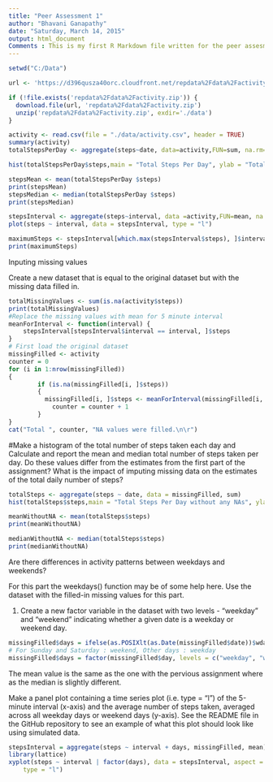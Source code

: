 ```yaml
---
title: "Peer Assessment 1"
author: "Bhavani Ganapathy"
date: "Saturday, March 14, 2015"
output: html_document
Comments : This is my first R Markdown file written for the peer assesment 1 assignment for the Coursera - Reproducible Research course.
---
```


```r

setwd("C:/Data")

url <- 'https://d396qusza40orc.cloudfront.net/repdata%2Fdata%2Factivity.zip'

if (!file.exists('repdata%2Fdata%2Factivity.zip')) {
  download.file(url, 'repdata%2Fdata%2Factivity.zip')
  unzip('repdata%2Fdata%2Factivity.zip', exdir='./data')
}

activity <- read.csv(file = "./data/activity.csv", header = TRUE)
summary(activity)
totalStepsPerDay <- aggregate(steps~date, data=activity,FUN=sum, na.rm=TRUE)

```
```r
hist(totalStepsPerDay$steps,main = "Total Steps Per Day", ylab = "Total No. of Steps", xlab = "Days", col="red")
```

```r

stepsMean <- mean(totalStepsPerDay $steps)
print(stepsMean)
stepsMedian <- median(totalStepsPerDay $steps)
print(stepsMedian)

stepsInterval <- aggregate(steps~interval, data =activity,FUN=mean, na.rm = TRUE)
plot(steps ~ interval, data = stepsInterval, type = "l")

maximumSteps <- stepsInterval[which.max(stepsInterval$steps), ]$interval
print(maximumSteps)

```

Inputing missing values

Create a new dataset that is equal to the original dataset but with the missing data filled in.

```r

totalMissingValues <- sum(is.na(activity$steps))
print(totalMissingValues)
#Replace the missing values with mean for 5 minute interval
meanForInterval <- function(interval) {
    stepsInterval[stepsInterval$interval == interval, ]$steps
}
# First load the original dataset
missingFilled <- activity  
counter = 0  
for (i in 1:nrow(missingFilled)) 
{
        if (is.na(missingFilled[i, ]$steps)) 
        {
          missingFilled[i, ]$steps <- meanForInterval(missingFilled[i, ]$interval)
            counter = counter + 1
        }
}
cat("Total ", counter, "NA values were filled.\n\r")

```
#Make a histogram of the total number of steps taken each day and Calculate and report the mean and median total number of steps taken per day. Do these values differ from the estimates from the first part of the assignment? What is the impact of imputing missing data on the estimates of the total daily number of steps?

```r
totalSteps <- aggregate(steps ~ date, data = missingFilled, sum)
hist(totalSteps$steps,main = "Total Steps Per Day without any NAs", ylab = "Total No. of Steps", xlab = "Days", col="blue")

meanWithoutNA <- mean(totalSteps$steps)
print(meanWithoutNA)

medianWithoutNA <- median(totalSteps$steps)
print(medianWithoutNA)

```

Are there differences in activity patterns between weekdays and weekends?

For this part the weekdays() function may be of some help here. Use the dataset with the filled-in missing values for this part.

1. Create a new factor variable in the dataset with two levels - "weekday" and "weekend" indicating whether a given date is a weekday or weekend day.

```r
missingFilled$days = ifelse(as.POSIXlt(as.Date(missingFilled$date))$wday%%6 ==0, "weekend", "weekday")
# For Sunday and Saturday : weekend, Other days : weekday
missingFilled$days = factor(missingFilled$day, levels = c("weekday", "weekend"))
```

The mean value is the same as the one with the pervious assignment where as the median is slightly different.

Make a panel plot containing a time series plot (i.e. type = "l") of the 5-minute interval (x-axis) and the average number of steps taken, averaged across all weekday days or weekend days (y-axis). See the README file in the GitHub repository to see an example of what this plot should look like using simulated data.

```r
stepsInterval = aggregate(steps ~ interval + days, missingFilled, mean)
library(lattice)
xyplot(steps ~ interval | factor(days), data = stepsInterval, aspect = 1/2, 
    type = "l")
```

